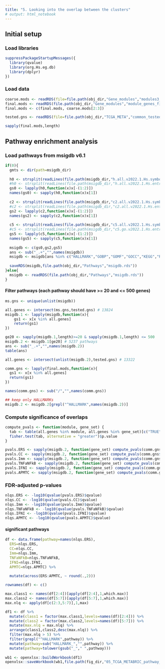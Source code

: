 ```yaml
---
title: "5. Looking into the overlap between the clusters"
# output: html_notebook
---
```


## Initial setup

### Load libraries
```r
suppressPackageStartupMessages({
  library(qvalue)
  library(org.Hs.eg.db)
  library(dplyr)
})
```

### Load data
```r
coarse.mods <- readRDS(file=file.path(obj_dir,"Gene_modules","modules3_ers_immune_cc.rds"))
final.mods <- readRDS(file.path(obj_dir,"Gene_modules","module_genes_final.rds"))
final.mods <- c(final.mods, coarse.mods[2:3])

tested.gns <- readRDS(file=file.path(obj_dir,"TCGA_META","common_tested_gns.rds"))

sapply(final.mods,length)
```

## Pathway enrichment analysis
### Load pathways from msigdb v6.1
```r
if(0){
  gmts <- dir(path=msigdb_dir)
  
  h0 <- strsplit(readLines(file.path(msigdb_dir,"h.all.v2022.1.Hs.symbols.gmt")),"\\t")
  #h0 <- strsplit(readLines(file.path(msigdb_dir,"h.all.v2022.1.Hs.entrez.gmt")),"\\t")
  gs0 <- lapply(h0,function(x)x[-(1:2)])
  names(gs0) <- sapply(h0,function(x)x[1])
  
  c2 <- strsplit(readLines(file.path(msigdb_dir,"c2.all.v2022.1.Hs.symbols.gmt")),"\\t")
  #c2 <- strsplit(readLines(file.path(msigdb_dir,"c2.all.v2022.1.Hs.entrez.gmt")),"\\t")
  gs2 <- lapply(c2,function(x)x[-(1:2)])
  names(gs2) <- sapply(c2,function(x)x[1])
  
  c5 <- strsplit(readLines(file.path(msigdb_dir,"c5.all.v2022.1.Hs.symbols.gmt")),"\\t")
  #c5 <- strsplit(readLines(file.path(msigdb_dir,"c5.go.v2022.1.Hs.entrez.gmt")),"\\t")
  gs5 <- lapply(c5,function(x)x[-(1:2)])
  names(gs5) <- sapply(c5,function(x)x[1])
  
  msigdb <- c(gs0,gs2,gs5)
  ans <- sub("_.+","",names(msigdb))
  msigdb <- msigdb[ans %in% c("HALLMARK","GOBP","GOMF","GOCC","KEGG","REACTOME","BIOCARTA")]
  
  saveRDS(msigdb,file.path(obj_dir,"Pathways","msigdb.rds"))
}else{
  msigdb <- readRDS(file.path(obj_dir,"Pathways","msigdb.rds"))
}
```

#### Filter pathways (each pathway should have >= 20 and <= 500 genes)
```r
ms.gns <- unique(unlist(msigdb))

all.genes <- intersect(ms.gns,tested.gns) # 13824
msigdb.1 <- lapply(msigdb,function(x){
	gs1 <- x[x %in% all.genes]
	return(gs1)
})

ge20 <- sapply(msigdb.1,length)>=20 & sapply(msigdb.1,length) <= 500
msigdb.2 <- msigdb.1[ge20] # 5237 pathways
ans <- sub("_.+","",names(msigdb.2))
table(ans)

all.genes <- intersect(unlist(msigdb.2),tested.gns) # 13322

comm.gns <- lapply(final.mods,function(x){
  gs1 <- x[x %in% all.genes]
  return(gs1)
})

names(comm.gns) <- sub("/","",names(comm.gns))
```

```r
## keep only HALLMARKs
msigdb.2 <- msigdb.2[grepl("^HALLMARK",names(msigdb.2))]

```

### Compute significance of overlaps
```r
compute_pvals <- function(module, gene_set) {
  tab <- table(all.genes %in% module, all.genes %in% gene_set)[c("TRUE", "FALSE"), c("TRUE", "FALSE")]
  fisher.test(tab, alternative = "greater")$p.value
}

pvals.ERS <- sapply(msigdb.2, function(gene_set) compute_pvals(comm.gns$ERS, gene_set))
pvals.CC <- sapply(msigdb.2, function(gene_set) compute_pvals(comm.gns$CC, gene_set))
pvals.Imm <- sapply(msigdb.2, function(gene_set) compute_pvals(comm.gns$Immune, gene_set))
pvals.TNFaNFkB <- sapply(msigdb.2, function(gene_set) compute_pvals(comm.gns$TNFaNFkB, gene_set))
pvals.IFNI <- sapply(msigdb.2, function(gene_set) compute_pvals(comm.gns$`IFN-I`, gene_set))
pvals.APMTC <- sapply(msigdb.2, function(gene_set) compute_pvals(comm.gns$APMTC, gene_set))

```

### FDR-adjusted p-values
```r
nlqs.ERS <- -log10(qvalue(pvals.ERS)$qvalue)
nlqs.CC <- -log10(qvalue(pvals.CC)$qvalue)
nlqs.Imm <- -log10(qvalue(pvals.Imm)$qvalue)
nlqs.TNFaNFkB <- -log10(qvalue(pvals.TNFaNFkB)$qvalue)
nlqs.IFNI <- -log10(qvalue(pvals.IFNI)$qvalue)
nlqs.APMTC <- -log10(qvalue(pvals.APMTC)$qvalue)

```

#### significant pathways
```r
df <- data.frame(pathway=names(nlqs.ERS),
  ERS=nlqs.ERS,
  CC=nlqs.CC,
  Imm=nlqs.Imm,
  TNFaNFkB=nlqs.TNFaNFkB,
  IFNI=nlqs.IFNI,
  APMTC=nlqs.APMTC) %>%
  
  mutate(across(ERS:APMTC, ~ round(.,2)))

rownames(df) <- c() 

max.class1 <- names(df[2:4])[apply(df[2:4],1,which.max)]
max.class2 <- names(df[5:7])[apply(df[5:7],1,which.max)]
max.nlq <- apply(df[c(2:3,5:7)],1,max)

df1 <- df %>%
  mutate(class1 = factor(max.class1,levels=names(df)[2:4])) %>%
  mutate(class2 = factor(max.class2,levels=names(df)[5:7])) %>%  
  mutate(max.nlq = max.nlq) %>%
  arrange(class1,class2,desc(max.nlq)) %>%
  filter(max.nlq > 5) %>%
  filter(grepl("^HALLMARK",pathway)) %>%
  mutate(pathway=sub("HALLMARK_","",pathway)) %>%
  mutate(pathway=tolower(gsub("_"," ",pathway)))
  
wb1 <- openxlsx::buildWorkbook(df1)
openxlsx::saveWorkbook(wb1,file.path(fig_dir,"05_TCGA_METABRIC_pathway_analysis","Table_S2_1_pathways_gene_modules_v3.xlsx"),overwrite=T)

```
